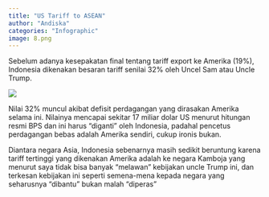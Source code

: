 ```yaml
---
title: "US Tariff to ASEAN"
author: "Andiska"
categories: "Infographic"
image: 8.png
---
```


Sebelum adanya kesepakatan final tentang tariff export ke Amerika (19%), Indonesia dikenakan besaran tariff senilai 32% oleh Uncel Sam atau Uncle Trump.

![](/images/trumptariff.png){fig-align="center"}

Nilai 32% muncul akibat defisit perdagangan yang dirasakan Amerika selama ini. Nilainya mencapai sekitar 17 miliar dolar US menurut hitungan resmi BPS dan ini harus "diganti" oleh Indonesia, padahal pencetus perdagangan bebas adalah Amerika sendiri, cukup ironis bukan.

Diantara negara Asia, Indonesia sebenarnya masih sedikit beruntung karena tariff tertinggi yang dikenakan Amerika adalah ke negara Kamboja yang menurut saya tidak bisa banyak "melawan" kebijakan uncle Trump ini, dan terkesan kebijakan ini seperti semena-mena kepada negara yang seharusnya "dibantu" bukan malah "diperas"
